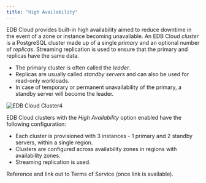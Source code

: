 ```yaml
---
title: "High Availability"
---
```


EDB Cloud provides built-in high availability aimed to reduce downtime in the event of a zone or instance becoming unavailable.
An EDB Cloud _cluster_ is a PostgreSQL cluster made up of a single _primary_ and an optional number of _replicas_.
Streaming replication is used to ensure that the primary and replicas have the same data.


* The primary cluster is often called the _leader_.
* Replicas are usually called _standby servers_ and can also be used for read-only workloads.
* In case of temporary or permanent unavailability of the primary, a standby server will become the leader.

![*EDB Cloud Cluster4*](images/high-availibility.png )

EDB Cloud clusters with the _High Availability_ option enabled have the following configuration:

* Each cluster is provisioned with 3 instances - 1 primary and 2 standby servers, within a single region.
* Clusters are configured across availability zones in regions with availability zones.
* Streaming replication is used.

Reference and link out to Terms of Service (once link is available).

